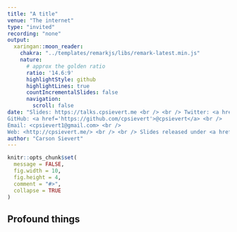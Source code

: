 ```yaml
---
title: "A title"
venue: "The internet"
type: "invited"
recording: "none"
output:
  xaringan::moon_reader:
    chakra: "../templates/remarkjs/libs/remark-latest.min.js"
    nature:
      # approx the golden ratio
      ratio: '14.6:9'
      highlightStyle: github
      highlightLines: true
      countIncrementalSlides: false
      navigation:
        scroll: false
date: "Slides: https://talks.cpsievert.me <br /> <br /> Twitter: <a href='https://twitter.com/cpsievert'>@cpsievert</a> <br />
GitHub: <a href='https://github.com/cpsievert'>@cpsievert</a> <br />
Email: <cpsievert1@gmail.com> <br />
Web: <http://cpsievert.me/> <br /> <br /> Slides released under <a href='https://github.com/cpsievert/talks/blob/gh-pages/LICENSE'>Creative Commons</a>"
author: "Carson Sievert"
---
```


```r
knitr::opts_chunk$set(
  message = FALSE,
  fig.width = 10,
  fig.height = 4,
  comment = "#>",
  collapse = TRUE
)
```


## Profound things
